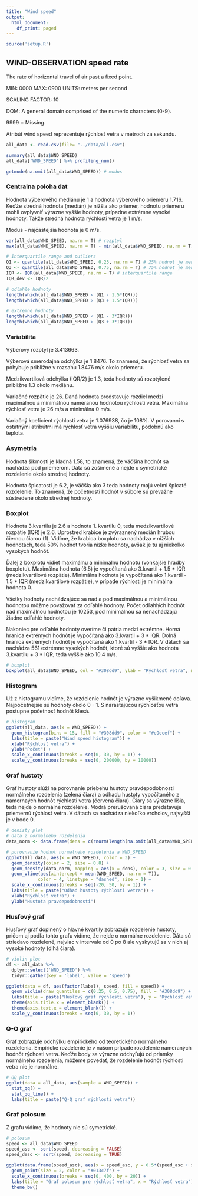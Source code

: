 ```yaml
---
title: "Wind speed"
output:
  html_document:
    df_print: paged
---
```


```r
source('setup.R')
```

## WIND-OBSERVATION speed rate

The rate of horizontal travel of air past a fixed point.

MIN: 0000 MAX: 0900 UNITS: meters per second

SCALING FACTOR: 10

DOM: A general domain comprised of the numeric characters (0-9).

9999 = Missing.

Atribút wind speed reprezentuje rýchlosť vetra v metroch za sekundu.


```r
all_data <- read.csv(file= "../data/all.csv")
```

```r
summary(all_data$WND_SPEED)
all_data['WND_SPEED'] %>% profiling_num()

getmode(na.omit(all_data$WND_SPEED)) # modus

```

### Centralna poloha dat

Hodnota výberového mediánu je 1 a hodnota výberového priemeru 1.716. Keďže stredná hodnota (medián) je nižšia ako priemer, hodnotu priemeru mohli ovplyvniť výrazne vyššie hodnoty, prípadne extrémne vysoké hodnoty. Takže stredná hodnota rýchlosti vetra je 1 m/s.

Modus - najčastejšia hodnota je 0 m/s.

```r

var(all_data$WND_SPEED, na.rm = T) # rozptyl
max(all_data$WND_SPEED, na.rm = T) - min(all_data$WND_SPEED, na.rm = T) # variacne rozpatie

# Interquartile range and outliers
Q1 <- quantile(all_data$WND_SPEED, 0.25, na.rm = T) # 25% hodnot je mensich a 75% vacsich
Q3 <- quantile(all_data$WND_SPEED, 0.75, na.rm = T) # 75% hodnot je mensich a 25% vacsich
IQR <- IQR(all_data$WND_SPEED, na.rm = T) # interquartile range
IQR_dev <- IQR/2

# odlahle hodnoty
length(which(all_data$WND_SPEED < (Q1 - 1.5*IQR)))
length(which(all_data$WND_SPEED > (Q3 + 1.5*IQR)))

# extremne hodnoty
length(which(all_data$WND_SPEED < (Q1 - 3*IQR)))
length(which(all_data$WND_SPEED > (Q3 + 3*IQR)))

```


### Variabilita
 
Výberový rozptyl je 3.413663.

Výberová smerodajná odchýlka je 1.8476. To znamená, že rýchlosť vetra sa pohybuje približne v rozsahu 1.8476 m/s okolo priemeru. 

Medzikvartilová odchýlka (IQR/2) je 1.3, teda hodnoty sú rozptýlené približne 1.3 okolo mediánu.

Variačné rozpätie je 26. Daná hodnota predstavuje rozdiel medzi maximálnou a minimálnou nameranou hodnotou rýchlosti vetra. Maximálna rýchlosť vetra je 26 m/s a minimálna 0 m/s. 

Variačný koeficient rýchlosti vetra je 1.076938, čo je 108%. V porovanní s ostatnými atribútmi má rýchlosť vetra vyššiu variabilitu, podobnú ako teplota.


### Asymetria

Hodnota šikmosti je kladná 1.58, to znamená, že väčšina hodnôt sa nachádza pod priemerom. Dáta sú zošimené a nejde o symetrické rozdelenie okolo strednej hodnoty. 

Hodnota špicatosti je 6.2, je väčšia ako 3 teda hodnoty majú veľmi špicaté rozdelenie. To znamená, že početnosti hodnôt v súbore sú prevažne sústredené okolo strednej hodnoty.


### Boxplot

Hodnota 3.kvartilu je 2.6 a hodnota 1. kvartilu 0, teda medzikvartilové rozpätie (IQR) je 2.6. Uprostred krabice je zvýraznený medián hrubou čiernou čiarou (1). Vidíme, že krabica boxplotu sa nachádza v nižších hodnotách, teda 50% hodnôt tvoria nízke hodnoty, avšak je tu aj niekoľko vysokých hodnôt.

Ďalej z boxplotu vidieť maximálnu a minimálnu hodnotu (vonkajšie hradby boxplotu).
Maximálna hodnota (6.5) je vypočítaná ako 3.kvartil + 1.5 * IQR (medzikvartilové rozpätie).
Minimálna hodnota je vypočítaná ako 1.kvartil - 1.5 * IQR (medzikvartilové rozpätie), v prípade rýchlosti je minimálna hodnota 0.

Všetky hodnoty nachádzajúce sa nad a pod maximálnou a minimálnou hodnotou môžme považovať za odľahlé hodnoty. Počet odľahlých hodnôt nad maximálnou hodnotou je 10253, pod minimálnou sa nenachádzajú žiadne odľahlé hodnoty. 

Nakoniec pre odľahlé hodnoty overíme či patria medzi extrémne.
Horná hranica extrémych hodnôt je vypočítaná ako 3.kvartil + 3 * IQR.
Dolná hranica extrémych hodnôt je vypočítaná ako 1.kvartil - 3 * IQR.
V dátach sa nachádza 561 extrémne vysokých hodnôt, ktoré sú vyššie ako hodnota 3.kvartilu + 3 * IQR, teda vyššie ako 10.4 m/s.


```r

# boxplot
boxplot(all_data$WND_SPEED, col = "#308dd9", ylab = "Rýchlosť vetra", main = "Wind speed boxplot")

```


### Histogram

Už z histogramu vidíme, že rozdelenie hodnôt je výrazne vyšikmené doľava. Najpočetnejšie sú hodnoty okolo 0 - 1. S narastajúcou rýchlosťou vetra postupne početnosť hodnôt klesá.

```r

# histogram
ggplot(all_data, aes(x = WND_SPEED)) + 
  geom_histogram(bins = 15, fill = "#308dd9", color = "#e9ecef") +
  labs(title = paste("Wind speed histogram")) +
  xlab("Rýchlosť vetra") +
  ylab("Počet") +
  scale_x_continuous(breaks = seq(0, 30, by = 1)) +
  scale_y_continuous(breaks = seq(0, 200000, by = 10000))

```


### Graf hustoty

Graf hustoty slúži na porovnanie priebehu hustoty pravdepodobnosti normálneho rozdelenia (zelená čiara) a odhadu hustoty vypočítaného z namernaých hodnôt rýchlosti vetra (červená čiara). Čiary sa výrazne líšia, teda nejde o normálne rozdelenie. Modrá prerušovaná čiara predstavuje priemernú rýchlosť vetra. V dátach sa nachádza niekoľko vrcholov, najvyšší je v bode 0. 

```r

# denisty plot 
# data z normalneho rozdelenia
data_norm <- data.frame(dens = c(rnorm(length(na.omit(all_data$WND_SPEED)), mean(all_data$WND_SPEED, na.rm = T), sd(all_data$WND_SPEED, na.rm = T))))

# porovnanie hodnot normalneho rozdelenia a WND_SPEED
ggplot(all_data, aes(x = WND_SPEED), color = 3) + 
  geom_density(color = 2, size = 0.8) +
  geom_density(data_norm, mapping = aes(x = dens), color = 3, size = 0.8) +
  geom_vline(aes(xintercept = mean(WND_SPEED, na.rm = T)),
            color = 4, linetype = "dashed", size = 1) +
  scale_x_continuous(breaks = seq(-20, 50, by = 1)) +
  labs(title = paste("Odhad hustoty rýchlosti vetra")) +
  xlab("Rýchlosť vetra") +
  ylab("Hustota pravdepodobnosti")

```


### Husľový graf

Husľový graf doplnený o hlavné kvartily zobrazuje rozdelenie hustoty, pričom aj podľa tohto grafu vidíme, že nejde o normálne rozdelenie. Dáta sú striedavo rozdelené, najviac v intervale od 0 po 8 ale vyskytujú sa v nich aj vysoké hodnoty (dlhá čiara).

```r

# violin plot
df <- all_data %>%
  dplyr::select('WND_SPEED') %>%
  tidyr::gather(key = 'label', value = 'speed')

ggplot(data = df, aes(factor(label), speed, fill = speed)) +
  geom_violin(draw_quantiles = c(0.25, 0.5, 0.75), fill = "#308dd9") +
  labs(title = paste("Husľový graf rýchlosti vetra"), y = "Rýchlosť vetra", fill = "speed") +
  theme(axis.title.x = element_blank()) +
  theme(axis.text.x = element_blank()) +
  scale_y_continuous(breaks = seq(0, 30, by = 1)) 

```


### Q-Q graf

Graf zobrazuje odchýlku empirického od teoretického normálneho rozdelenia. Empirické rozdelenie je v našom prípade rozdelenie nameraných hodnôt rýchosti vetra. Keďže body sa výrazne odchyľujú od priamky normálneho rozdelenia, môžeme povedať, že rozdelenie hodnôt rýchlosti vetra nie je normálne.

```r

# QQ plot
ggplot(data = all_data, aes(sample = WND_SPEED)) +
  stat_qq() + 
  stat_qq_line() +
  labs(title = paste("Q-Q graf rýchlosti vetra"))

```


### Graf polosum

Z grafu vidíme, že hodnoty nie sú symetrické.

```r

# polosum
speed <- all_data$WND_SPEED
speed_asc <- sort(speed, decreasing = FALSE)
speed_desc <- sort(speed, decreasing = TRUE)

ggplot(data.frame(speed_asc), aes(x = speed_asc, y = 0.5*(speed_asc + speed_desc))) + 
  geom_point(size = 2, color = "#013c7f") +
  scale_x_continuous(breaks = seq(0, 400, by = 20)) +
  labs(title = "Graf polosum pre rýchlosť vetra", x = "Rýchlosť vetra") +
  theme_bw()

```